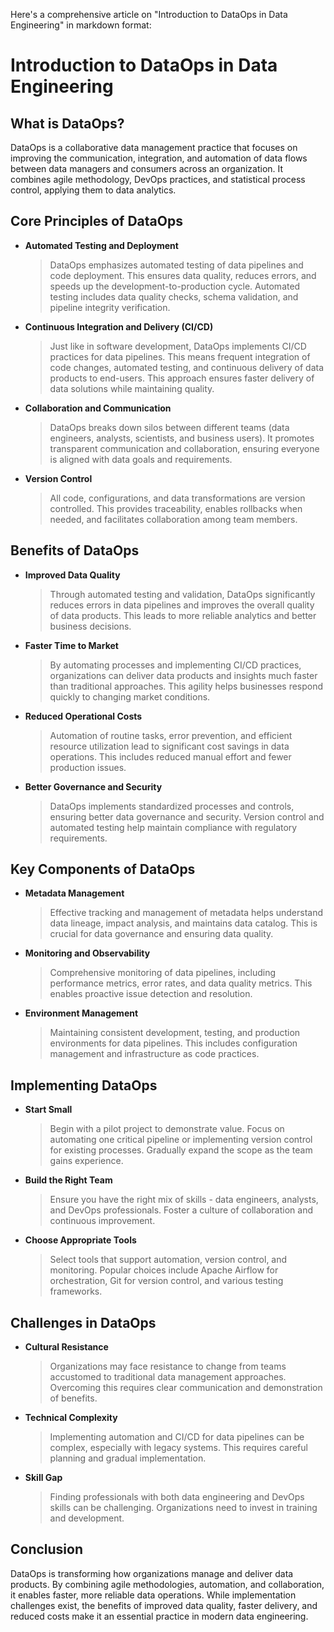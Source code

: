 Here's a comprehensive article on "Introduction to DataOps in Data Engineering" in markdown format:

# Introduction to DataOps in Data Engineering

## What is DataOps?

DataOps is a collaborative data management practice that focuses on improving the communication, integration, and automation of data flows between data managers and consumers across an organization. It combines agile methodology, DevOps practices, and statistical process control, applying them to data analytics.

## Core Principles of DataOps

* **Automated Testing and Deployment**
  > DataOps emphasizes automated testing of data pipelines and code deployment. This ensures data quality, reduces errors, and speeds up the development-to-production cycle. Automated testing includes data quality checks, schema validation, and pipeline integrity verification.

* **Continuous Integration and Delivery (CI/CD)**
  > Just like in software development, DataOps implements CI/CD practices for data pipelines. This means frequent integration of code changes, automated testing, and continuous delivery of data products to end-users. This approach ensures faster delivery of data solutions while maintaining quality.

* **Collaboration and Communication**
  > DataOps breaks down silos between different teams (data engineers, analysts, scientists, and business users). It promotes transparent communication and collaboration, ensuring everyone is aligned with data goals and requirements.

* **Version Control**
  > All code, configurations, and data transformations are version controlled. This provides traceability, enables rollbacks when needed, and facilitates collaboration among team members.

## Benefits of DataOps

* **Improved Data Quality**
  > Through automated testing and validation, DataOps significantly reduces errors in data pipelines and improves the overall quality of data products. This leads to more reliable analytics and better business decisions.

* **Faster Time to Market**
  > By automating processes and implementing CI/CD practices, organizations can deliver data products and insights much faster than traditional approaches. This agility helps businesses respond quickly to changing market conditions.

* **Reduced Operational Costs**
  > Automation of routine tasks, error prevention, and efficient resource utilization lead to significant cost savings in data operations. This includes reduced manual effort and fewer production issues.

* **Better Governance and Security**
  > DataOps implements standardized processes and controls, ensuring better data governance and security. Version control and automated testing help maintain compliance with regulatory requirements.

## Key Components of DataOps

* **Metadata Management**
  > Effective tracking and management of metadata helps understand data lineage, impact analysis, and maintains data catalog. This is crucial for data governance and ensuring data quality.

* **Monitoring and Observability**
  > Comprehensive monitoring of data pipelines, including performance metrics, error rates, and data quality metrics. This enables proactive issue detection and resolution.

* **Environment Management**
  > Maintaining consistent development, testing, and production environments for data pipelines. This includes configuration management and infrastructure as code practices.

## Implementing DataOps

* **Start Small**
  > Begin with a pilot project to demonstrate value. Focus on automating one critical pipeline or implementing version control for existing processes. Gradually expand the scope as the team gains experience.

* **Build the Right Team**
  > Ensure you have the right mix of skills - data engineers, analysts, and DevOps professionals. Foster a culture of collaboration and continuous improvement.

* **Choose Appropriate Tools**
  > Select tools that support automation, version control, and monitoring. Popular choices include Apache Airflow for orchestration, Git for version control, and various testing frameworks.

## Challenges in DataOps

* **Cultural Resistance**
  > Organizations may face resistance to change from teams accustomed to traditional data management approaches. Overcoming this requires clear communication and demonstration of benefits.

* **Technical Complexity**
  > Implementing automation and CI/CD for data pipelines can be complex, especially with legacy systems. This requires careful planning and gradual implementation.

* **Skill Gap**
  > Finding professionals with both data engineering and DevOps skills can be challenging. Organizations need to invest in training and development.

## Conclusion

DataOps is transforming how organizations manage and deliver data products. By combining agile methodologies, automation, and collaboration, it enables faster, more reliable data operations. While implementation challenges exist, the benefits of improved data quality, faster delivery, and reduced costs make it an essential practice in modern data engineering.